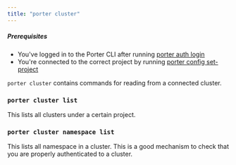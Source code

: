 ```yaml
---
title: "porter cluster"
---
```


##### Prerequisites

* You've logged in to the Porter CLI after running [porter auth login](/cli/command-reference/porter-auth)
* You're connected to the correct project by running [porter config set-project](/cli/command-reference/porter-config)

  
`porter cluster` contains commands for reading from a connected cluster.

### `porter cluster list`[](#porter-cluster-list "Direct link to heading")

This lists all clusters under a certain project.

### `porter cluster namespace list`[](#porter-cluster-namespace-list "Direct link to heading")

This lists all namespace in a cluster. This is a good mechanism to check that you are properly authenticated to a cluster.
